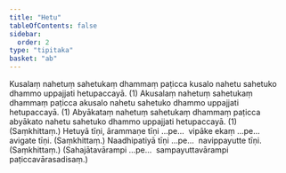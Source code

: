 ```yaml
---
title: "Hetu"
tableOfContents: false
sidebar:
  order: 2
type: "tipitaka"
basket: "ab"
---
```



<DynamicBreadcrumb />

<Division number="36">

<Paragraph number="1069">
Kusalaṃ nahetuṃ sahetukaṃ dhammaṃ paṭicca kusalo nahetu sahetuko dhammo uppajjati hetupaccayā. (1)
</Paragraph>

<Paragraph number="1070">
Akusalaṃ nahetuṃ sahetukaṃ dhammaṃ paṭicca akusalo nahetu sahetuko dhammo uppajjati hetupaccayā. (1)
</Paragraph>

<Paragraph number="1071">
Abyākataṃ nahetuṃ sahetukaṃ dhammaṃ paṭicca abyākato nahetu sahetuko dhammo uppajjati hetupaccayā. (1) (Saṃkhittaṃ.)
</Paragraph>

</Division>
<Division number="37">

<Paragraph number="1072">
Hetuyā tīṇi, ārammaṇe tīṇi …pe…  vipāke ekaṃ …pe…  avigate tīṇi. (Saṃkhittaṃ.)
</Paragraph>

<Paragraph number="1073">
Naadhipatiyā tīṇi …pe…  navippayutte tīṇi. (Saṃkhittaṃ.)
</Paragraph>

<Paragraph number="1074">
(Sahajātavārampi …pe…  sampayuttavārampi paṭiccavārasadisaṃ.)
</Paragraph>
</Division>